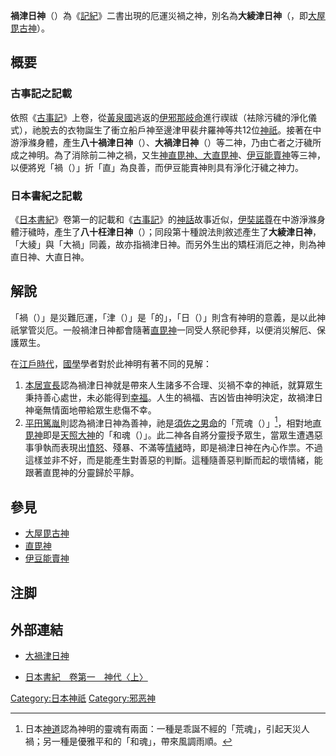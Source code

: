 '''禍津日神'''（{{lang|ja|マガツヒノカミ}}）為《[[記紀|記紀]]》二書出現的厄運災禍之神，別名為'''大綾津日神'''（{{lang|ja|オオアヤツヒノカミ}}，即[[大屋毘古神|大屋毘古神]]）。

== 概要 ==
=== 古事記之記載 ===
依照《[[古事記|古事記]]》上卷，從[[黃泉|黃泉國]]逃返的[[伊奘諾尊|伊邪那岐命]]進行禊祓（袪除污穢的淨化儀式），祂脫去的衣物誕生了衝立船戶神至邊津甲裴弁羅神等共12位[[神祇|神祇]]。接著在中游淨滌身體，產生'''八十禍津日神'''（{{lang|ja|ヤソマガツヒノカミ}}）、'''大禍津日神'''（{{lang|ja|オホマガツヒノカミ}}）等二神，乃由亡者之汙穢所成之神明。為了消除前二神之禍，又生[[直毘神|神直毘神、大直毘神]]、[[伊豆能賣神|伊豆能賣神]]等三神，以便將兇「禍（{{lang|ja|マガ}}）」折「直」為良善，而伊豆能賣神則具有淨化汙穢之神力。

=== 日本書紀之記載 ===
《[[日本書紀|日本書紀]]》卷第一的記載和《[[古事記|古事記]]》的[[神話|神話]]故事近似，[[伊奘諾尊|伊奘諾尊]]在中游淨滌身體汙穢時，產生了'''八十枉津日神'''（{{lang|ja|やそまがつひのかみ}}）；同段第十種說法則敘述產生了'''大綾津日神'''，「大綾」與「大禍」同義，故亦指禍津日神。而另外生出的矯枉消厄之神，則為神直日神、大直日神。

== 解說 ==
「禍（{{lang|ja|マガ}}）」是災難厄運，「津（{{lang|ja|ツ}}）」是「的」，「日（{{lang|ja|ヒ}}）」則含有神明的意義，是以此神祇掌管災厄。一般禍津日神都會隨著[[直毘神|直毘神]]一同受人祭祀參拜，以便消災解厄、保護眾生。

在[[江戶時代|江戶時代]]，[[日本國學|國學]]學者對於此神明有著不同的見解：
# [[本居宣長|本居宣長]]認為禍津日神就是帶來人生諸多不合理、災禍不幸的神祇，就算眾生秉持善心處世，未必能得到[[幸福|幸福]]。人生的禍福、吉凶皆由神明決定，故禍津日神毫無情面地帶給眾生悲傷不幸。
# [[平田篤胤|平田篤胤]]則認為禍津日神為善神，祂是[[素戔嗚尊|須佐之男命]]的「荒魂（{{lang|ja|あらたま、あらみたま}}）」<ref>日本[[神道|神道]]認為神明的靈魂有兩面：一種是乖誕不經的「荒魂」，引起天災人禍；另一種是優雅平和的「和魂」，帶來風調雨順。</ref>，相對地[[直毘神|直毘神]]即是[[天照大神|天照大神]]的「和魂（{{lang|ja|にきたま〔にぎたま〕、にきみたま〔にぎみたま〕}}）」。此二神各自將分靈授予眾生，當眾生遭遇惡事爭執而表現出[[憤怒|憤怒]]、殘暴、不滿等[[情緒|情緒]]時，即是禍津日神在內心作祟。不過這樣並非不好，而是能產生對善惡的判斷。這種隨善惡判斷而起的壞情緒，能跟著直毘神的分靈歸於平靜。

== 參見 ==
{{wikisource|日本書紀/卷第一}}
{{wikisource|古事記/上卷}}
* [[大屋毘古神|大屋毘古神]]
* [[直毘神|直毘神]]
* [[伊豆能賣神|伊豆能賣神]]

== 注脚 ==
{{Reflist}}

== 外部連結 ==
* {{ja}}[http://www.din.or.jp/~a-kotaro/gods/kamigami/oomagatuhi.html 大禍津日神] {{Wayback|url=http://www.din.or.jp/~a-kotaro/gods/kamigami/oomagatuhi.html |date=20160717004321 }}
* {{ja}}[https://web.archive.org/web/20110207012009/http://miko.org/~uraki/kuon/furu/text/syoki/syoki01_2.htm 日本書紀　卷第一　神代〈上〉]

[[Category:日本神祇|Category:日本神祇]]
[[Category:邪恶神|Category:邪恶神]]